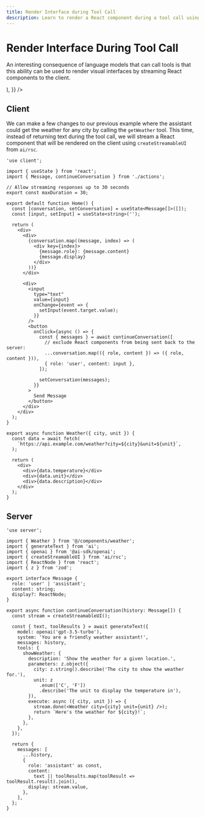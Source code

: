 ```yaml
---
title: Render Interface during Tool Call
description: Learn to render a React component during a tool call using the Vercel AI SDK in your Next.js App Router application
---
```


# Render Interface During Tool Call

An interesting consequence of language models that can call tools is that this ability can be used to render visual interfaces by streaming React components to the client.

<Browser>
  <ChatGeneration
    history={[
      { role: 'User', content: 'How is it going?' },
      { role: 'Assistant', content: 'All good, how may I help you?' },
    ]}
    inputMessage={{
      role: 'User',
      content: 'What is the weather in San Francisco?',
    }}
    outputMessage={{
      role: 'Assistant',
      content: 'The weather is 24°C and sunny in San Francisco.',
      display: (
        <div className="py-4">
          <WeatherCard
            content={{
              weather: {
                temperature: 24,
                condition: 'Sunny',
              },
            }}
          />
        </div>
      ),
    }}
  />
</Browser>

## Client

We can make a few changes to our previous example where the assistant could get the weather for any city by calling the `getWeather` tool. This time, instead of returning text during the tool call, we will stream a React component that will be rendered on the client using `createStreamableUI` from `ai/rsc`.

```tsx filename='app/page.tsx'
'use client';

import { useState } from 'react';
import { Message, continueConversation } from './actions';

// Allow streaming responses up to 30 seconds
export const maxDuration = 30;

export default function Home() {
  const [conversation, setConversation] = useState<Message[]>([]);
  const [input, setInput] = useState<string>('');

  return (
    <div>
      <div>
        {conversation.map((message, index) => (
          <div key={index}>
            {message.role}: {message.content}
            {message.display}
          </div>
        ))}
      </div>

      <div>
        <input
          type="text"
          value={input}
          onChange={event => {
            setInput(event.target.value);
          }}
        />
        <button
          onClick={async () => {
            const { messages } = await continueConversation([
              // exclude React components from being sent back to the server:
              ...conversation.map(({ role, content }) => ({ role, content })),
              { role: 'user', content: input },
            ]);

            setConversation(messages);
          }}
        >
          Send Message
        </button>
      </div>
    </div>
  );
}
```

```tsx filename='components/weather.tsx'
export async function Weather({ city, unit }) {
  const data = await fetch(
    `https://api.example.com/weather?city=${city}&unit=${unit}`,
  );

  return (
    <div>
      <div>{data.temperature}</div>
      <div>{data.unit}</div>
      <div>{data.description}</div>
    </div>
  );
}
```

## Server

```tsx highlight="13,17,33-34,47" filename='app/actions.tsx'
'use server';

import { Weather } from '@/components/weather';
import { generateText } from 'ai';
import { openai } from '@ai-sdk/openai';
import { createStreamableUI } from 'ai/rsc';
import { ReactNode } from 'react';
import { z } from 'zod';

export interface Message {
  role: 'user' | 'assistant';
  content: string;
  display?: ReactNode;
}

export async function continueConversation(history: Message[]) {
  const stream = createStreamableUI();

  const { text, toolResults } = await generateText({
    model: openai('gpt-3.5-turbo'),
    system: 'You are a friendly weather assistant!',
    messages: history,
    tools: {
      showWeather: {
        description: 'Show the weather for a given location.',
        parameters: z.object({
          city: z.string().describe('The city to show the weather for.'),
          unit: z
            .enum(['C', 'F'])
            .describe('The unit to display the temperature in'),
        }),
        execute: async ({ city, unit }) => {
          stream.done(<Weather city={city} unit={unit} />);
          return `Here's the weather for ${city}!`;
        },
      },
    },
  });

  return {
    messages: [
      ...history,
      {
        role: 'assistant' as const,
        content:
          text || toolResults.map(toolResult => toolResult.result).join(),
        display: stream.value,
      },
    ],
  };
}
```

